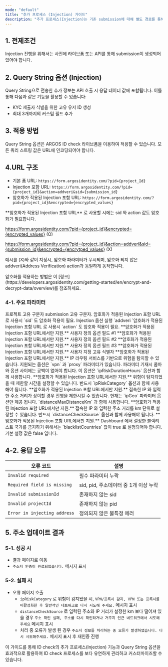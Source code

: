 ```yaml
---
mode: "default"
title: "추가 프로세스 (Injection) 가이드"
description: "추가 프로세스(Injection)는 기존 submission에 대해 별도 경로를 통해 정보를 업데이트하는 프로세스입니다. 이 프로세스를 통해 기존 카테고리의 정보가 새로운 정보로 대체됩니다."
---
```


## 1. 전제조건

<Note>
  Injection 진행을 위해서는 사전에 라이브폼 또는 API를 통해 submission이 생성되어 있어야 합니다.
</Note>

## 2. Query String 옵션 (Injection)

Query String으로 전송한 추가 정보는 API 호출 시 응답 데이터 값에 포함됩니다. 이를 통해 다음과 같은 기능을 활용할 수 있습니다:

- KYC 제출자 식별을 위한 고유 유저 ID 생성
- 최대 3개까지의 커스텀 필드 추가

## 3. 적용 방법

Query String 옵션은 ARGOS ID check 라이브폼을 이용하여 적용할 수 있습니다. 모든 쿼리 스트링 값은 URL에 인코딩되어야 합니다.

## 4.URL 구조

- 기본 폼 URL: `https://form.argosidentity.com/?pid={project_Id}`
- Injection 포함 URL: `https://form.argosidentity.com/?pid={project_id}&action=addveri&sid={submission_id}`
- 암호화가 적용된 Injection 포함 URL: `https://form.argosidentity.com/?pid={project_id}&encrypted={encrypted_values}`

<Warning>
  **암호화가 적용된 Injection 포함 URL** 로 사용할 시에는 sid 와 action 값도 암호화가 필요합니다.

  https://form.argosidentity.com/?pid={project_id}&encrypted={encrypted_values} (O)

  https://form.argosidentity.com/?pid={project_id}&action=addveri&sid={submission_id}&encrypted={encrytped_values} (X)

  예시를 (X)와 같이 지정시, 암호화 파라미터가 무시되며, 암호화 되지 않은 addveri(Address Verification) action과 동일하게 동작합니다.
</Warning>

<Note>
  암호화를 적용하는 방법은 이 [링크](https://developers.argosidentity.com/getting-started/en/encrypt-and-decrypt-data/overview)를 참조하세요.
</Note>

### 4-1. 주요 파라미터

<ResponseField name="pid" type="string" required="true">
  프로젝트 고유 구분자
</ResponseField>

<ResponseField name="sid" type="string" required="true">
  submission 고유 구분자. 암호화가 적용된 Injection 포함 URL 로 사용시 `sid` 도 암호화 적용이 필요.
</ResponseField>

<ResponseField name="action" type="string" required="true">
  Injection 옵션 실행 `addveri `암호화가 적용된 Injection 포함 URL 로 사용시 `action` 도 암호화 적용이 필요.
</ResponseField>

<ResponseField name="cf1" type="string">
  **암호화가 적용된 Injection 포함 URL에서만 지원.** 사용자 정의 옵션 필드 #1
</ResponseField>

<ResponseField name="cf2" type="string">
  **암호화가 적용된 Injection 포함 URL에서만 지원.** 사용자 정의 옵션 필드 #2
</ResponseField>

<ResponseField name="cf3" type="string">
  **암호화가 적용된 Injection 포함 URL에서만 지원.** 사용자 정의 옵션 필드 #3
</ResponseField>

<ResponseField name="userid" type="string">
  **암호화가 적용된 Injection 포함 URL에서만 지원.** 사용자 지정 고유 식별자
</ResponseField>

<ResponseField name="ipRiskCategory" type="string">
  **암호화가 적용된 Injection 포함 URL에서만 지원.** IP 라우팅 서비스를 기반으로 위험을 탐지할 수 있습니다. 지원되는 옵션은 `vpn` 과 `proxy` 파라미터가 있습니다. 파라미터 기재시 콤마와 옵션 사이에는 공백이 없어야 합니다. 이 옵션은  `ipRiskDurationHours` 옵션과 함께 사용합니다.
</ResponseField>

<ResponseField name="ipRiskDurationHours" type="int">
  **암호화가 적용된 Injection 포함 URL에서만 지원.** 위험이 탐지되었을 때 제한할 시간을 설정할 수 있습니다. 반드시 `ipRiskCategory` 옵션과 함께 사용해야 됩니다.
</ResponseField>

<ResponseField name="distanceCheckSource" type="string">
  **암호화가 적용된 Injection 포함 URL에서만 지원.** 접속한 IP 와 입력한 주소 거리가 상이할 경우 진행을 제한시킬 수 있습니다. 현재는 `ipGeo` 파라미터 옵션만 제공 됩니다. `distanceMaxDistanceKm` 과 함께 사용합니다.
</ResponseField>

<ResponseField name="distanceMaxDistanceKm" type="int">
  **암호화가 적용된 Injection 포함 URL에서만 지원.** 접속한 IP 와 입력한 주소 거리를 km 단위로 설정할 수 있습니다. 반드시 `distanceCheckSource` 옵션과 함께 사용해야 됩니다.
</ResponseField>

<ResponseField name="blacklistCountries" type="bool">
  **암호화가 적용된 Injection 포함 URL에서만 지원.** Dashboard 에서 설정한 블랙리스트 국가를 금지하기 위해서는 `blacklistCountries` 값이 true 로 설정되어야 합니다. 기본 설정 값은 false 입니다.
</ResponseField>

## 4-2. 응답 오류

| 오류 코드                        | 설명                         |
| ---------------------------- | -------------------------- |
| `Invalid required`           | 필수 파라미터 누락                 |
| `Required field is missing`  | sid, pid, 주소데이터 중 1개 이상 누락 |
| `Invalid submissionId`       | 존재하지 않는 sid                |
| `Invalid projectId`          | 존재하지 않는 pid                |
| `Error in injecting address` | 정의되지 않은 불특정 에러             |

## 5. 주소 업데이트 결과

### 5-1. 성공 시

- 결과 페이지로 이동
- `주소지 인증이 완료되었습니다.` 메시지 표시

### 5-2. 실패 시

- 오류 페이지 호출
  - `ipRiskCategory` 로 위험이 감지됐을 시, `VPN/프록시 감지, VPN 또는 프록시를 비활성화한 후 일반적인 네트워크로 다시 시도해 주세요.` 메시지 표시
  - `distanceCheckSource` 로 입력된 주소와 IP 거리가 설정한 km 보다 떨어져 있을 경우 `주소 확인 실패, 주소를 다시 확인하거나 거주지 인근 네트워크에서 시도해 주세요`  메시지 표시
  - 처리 중 오류가 발생 된 경우 `주소지 정보를 처리하는 중 오류가 발생하였습니다. 다시 시도해주세요.` 메시지 표시 후 재인증 진행

이 가이드를 통해 ID check의 추가 프로세스(Injection) 기능과 Query String 옵션을 효과적으로 활용하여 ID check 프로세스를 보다 유연하게 관리하고 커스터마이즈할 수 있습니다.